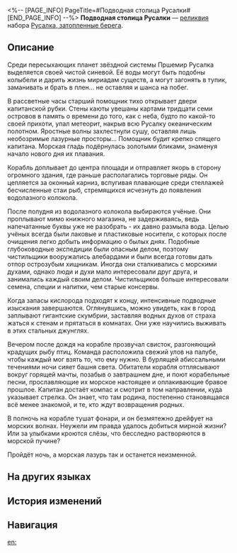 <%-- [PAGE_INFO]
PageTitle=#Подводная столица Русалки#
[END_PAGE_INFO] --%>
{{Реликвия Инфобокс
|id          = 63175
|Изображение = Предмет Подводная столица Русалки.png
|Набор       = Русалка, затопленные берега
|Предмет     = Планарная сфера
|Упоминания  = 
}}
{{Описание|Внутри запечатан затопленный город океанического мира Русалка. Уровень моря здесь непрестанно повышался, пока город не оказался под водой. Только огромный корабль с командой на борту остался бороздить морские просторы.}}
'''Подводная столица Русалки''' — [[реликвия]] набора [[Русалка, затопленные берега]].

==Описание==
Среди пересыхающих планет звёздной системы Пршемир Русалка выделяется своей чистой синевой. Её воды могут быть подобны колыбели и дарить жизнь мириадам существ, а могут загонять в тупик, заманивать и брать в плен... не оставляя и шанса на побег.

В рассветные часы старший помощник тихо открывает двери капитанской рубки. Стены каюты увешаны картами тридцати семи островов в память о времени до того, как с неба, будто по какой-то своей прихоти, упал метеорит, накрыв всю Русалку океаническим полотном. Яростные волны захлестнули сушу, оставляя лишь необозримые лазурные просторы... Помощник будит крепко спящего капитана. Морская гладь подёрнулась золотыми бликами, знаменуя начало нового дня их плавания.

Корабль доплывает до центра площади и отправляет якорь в сторону огромного здания, где раньше располагались торговые ряды. Он цепляется за оконный карниз, вспугивая плавающие среди стеллажей бесчисленные стаи рыб, стремящихся исчезнуть до появления водолазного колокола.

После полудня из водолазного колокола выбираются учёные. Они проплывают мимо книжного магазина, не задерживаясь, ведь напечатанные буквы уже не разобрать - их давно размыла вода. Целью учёных всегда были лаковые и пластиковые носители, с которых после очищения легко добыть информацию о былых днях. Подобные глубоководные экспедиции были опасным делом, поэтому чистильщики вооружались алебардами и были всегда готовы дать отпор острозубым хищникам. Иногда они сталкивались с морскими духами, однако люди и духи мало интересовали друг друга, и занимались каждый своим делом. Чистильщиков больше интересовали семена, специи и напитки, чем старые консервы.

Когда запасы кислорода подходят к концу, интенсивные подводные изыскания завершаются. Оглянувшись, можно увидеть, как в город заплывают гигантские скумбрии, заставляя водных духов от страха жаться к стенам и прятаться в комнатах. Они уже научились выживать в этих стальных джунглях.

Вечером после дождя на корабле прозвучал свисток, разгоняющий крадущих рыбу птиц. Команда расположила свежий улов на палубе, чтобы каждый мог взять то, что ему нужно. В бурлящей абиссальными течениями ночи сияет башня света. Обитатели корабля отплясывают вокруг горящей мачты, позабыв о завтрашнем дне, и поют корабельные песни, прославляющие их морское настоящее и оплакивающие бравое прошлое. Капитан достаёт компас и смотрит в том направлении, куда указывает стрелка. Он знает, что там родина, постепенно становящаяся всё менее знакомой, и те, кто ждут возвращения родных.

В полночь на корабле тушат фонари, и он безмятежно дрейфует на морских волнах. Неужели им правда удалось добиться мирной жизни? Или за улыбками кроются слёзы, что бесследно растворяются в морской пучине?

Пройдёт ночь, а морская лазурь так и останется неизменной.

==На других языках==
{{На других языках
|en   = Lushaka's Waterscape
|zhs  = 露莎卡的水朽苍都
|zht  = 露莎卡的水朽蒼都
|ja   = ルサカの{{Rubi|水|みず}}に{{Rubi|朽|く}}ちた{{Rubi|蒼都|そうと}}
|ko   = 루샤카의 물에 잠긴 도시
|es   = Capital Azul inundada de Lushaka
|fr   = Royaume aquatique de Lushaka
|ru   = Подводная столица Русалки
|th   = Lushaka's Waterscape
|vi   = Thủy Đô Lushaka
|de   = Die versunkene, azurblaue Hauptstadt von Lushaka
|id   = Lushaka's Waterscape
|pt   = Desfiladeiro Aquático de Lushaka
}}

==История изменений==
{{История изменений|3.5}}

==Навигация==
{{Набор Реликвий Навбокс|Русалка, затопленные берега}}

[[en:]]